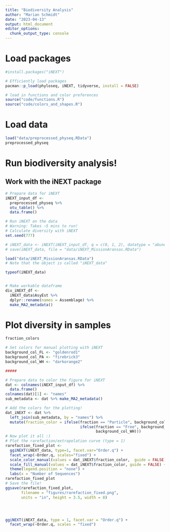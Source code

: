 ```yaml
---
title: "Biodiversity Analysis"
author: "Marian Schmidt"
date: "2023-04-13"
output: html_document
editor_options: 
  chunk_output_type: console
---
```


# Load packages 
```r
#install.packages("iNEXT")

# Efficiently load packages 
pacman::p_load(phyloseq, iNEXT, tidyverse, install = FALSE)

# load in functions and color preferences
source("code/functions.R")
source("code/colors_and_shapes.R")
```

# Load data
```r
load("data/preprocessed_physeq.RData")
preprocessed_physeq
```

# Run biodiversity analysis!
## Work with the iNEXT package 
```r
# Prepare data for iNEXT
iNEXT_input_df <- 
  preprocessed_physeq %>%
  otu_table() %>%
  data.frame()

# Run iNEXT on the data   
# Warning: Takes ~5 mins to run!
# Calculate diversity with iNEXT
set.seed(777)

# iNEXT_data <- iNEXT(iNEXT_input_df, q = c(0, 1, 2), datatype = "abundance")
# save(iNEXT_data, file = "data/iNEXT_MissionAransas.RData")

load("data/iNEXT_MissionAransas.RData")
# Note that the object is called "iNEXT_data"

typeof(iNEXT_data)


# Make workable dataframe 
div_iNEXT_df <- 
  iNEXT_data$AsyEst %>%
  dplyr::rename(names = Assemblage) %>%
  make_MA2_metadata()
```


# Plot diversity in samples 
```r
fraction_colors

# Set colors for manual plotting with iNEXT
background_col_FL <- "goldenrod1"
background_col_PA <- "firebrick3"
background_col_WH <- "darkorange2"

#####

# Prepare data to color the figure for iNEXT
dat <- colnames(iNEXT_input_df) %>%  
  data.frame() 
colnames(dat)[1] <- "names"     
sub_metadata <- dat %>% make_MA2_metadata()

# Add the colors for the plotting!
dat_iNEXT <- dat %>%    
  left_join(sub_metadata, by = "names") %>%  
  mutate(fraction_color = ifelse(fraction == "Particle", background_col_PA, 
                                 ifelse(fraction == "Free", background_col_FL,
                                        background_col_WH)))
# Now plot it all :) 
# Plot the rarefaction/extrapolation curve (type = 1)
rarefaction_fixed_plot <- 
  ggiNEXT(iNEXT_data, type=1, facet.var="Order.q") + 
  facet_wrap(~Order.q, scales="fixed") +
  scale_color_manual(values = dat_iNEXT$fraction_color,  guide = FALSE) +
  scale_fill_manual(values = dat_iNEXT$fraction_color, guide = FALSE) +
  theme(legend.position = "none") + 
  labs(x = "Number of Sequences")
rarefaction_fixed_plot
# Save the file! 
ggsave(rarefaction_fixed_plot, 
       filename = "figures/rarefaction_fixed.png",
       units = "in", height = 3.5, width = 8)




ggiNEXT(iNEXT_data, type = 1, facet.var = "Order.q") + 
  facet_wrap(~Order.q, scales = "fixed")


```

